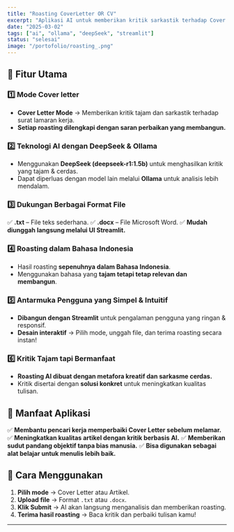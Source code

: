 ```yaml
---
title: "Roasting CoverLetter OR CV"
excerpt: "Aplikasi AI untuk memberikan kritik sarkastik terhadap Cover Letter dengan model DeepSeek melalui Ollama."
date: "2025-03-02"
tags: ["ai", "ollama", "deepSeek", "streamlit"]
status: "selesai"
image: "/portofolio/roasting_.png"
---
```


## 🚀 Fitur Utama

### 1️⃣ Mode Cover letter
- **Cover Letter Mode** → Memberikan kritik tajam dan sarkastik terhadap surat lamaran kerja.
- **Setiap roasting dilengkapi dengan saran perbaikan yang membangun.**

### 2️⃣ Teknologi AI dengan DeepSeek & Ollama
- Menggunakan **DeepSeek (deepseek-r1:1.5b)** untuk menghasilkan kritik yang tajam & cerdas.
- Dapat diperluas dengan model lain melalui **Ollama** untuk analisis lebih mendalam.

### 3️⃣ Dukungan Berbagai Format File
✅ **.txt** – File teks sederhana.
✅ **.docx** – File Microsoft Word.
✅ **Mudah diunggah langsung melalui UI Streamlit.**

### 4️⃣ Roasting dalam Bahasa Indonesia
- Hasil roasting **sepenuhnya dalam Bahasa Indonesia**.
- Menggunakan bahasa yang **tajam tetapi tetap relevan dan membangun**.

### 5️⃣ Antarmuka Pengguna yang Simpel & Intuitif
- **Dibangun dengan Streamlit** untuk pengalaman pengguna yang ringan & responsif.
- **Desain interaktif** → Pilih mode, unggah file, dan terima roasting secara instan!

### 6️⃣ Kritik Tajam tapi Bermanfaat
- **Roasting AI dibuat dengan metafora kreatif dan sarkasme cerdas.**
- Kritik disertai dengan **solusi konkret** untuk meningkatkan kualitas tulisan.

## 🎯 Manfaat Aplikasi
✅ **Membantu pencari kerja memperbaiki Cover Letter sebelum melamar.**
✅ **Meningkatkan kualitas artikel dengan kritik berbasis AI.**
✅ **Memberikan sudut pandang objektif tanpa bias manusia.**
✅ **Bisa digunakan sebagai alat belajar untuk menulis lebih baik.**

## 📌 Cara Menggunakan
1. **Pilih mode** → Cover Letter atau Artikel.
2. **Upload file** → Format `.txt` atau `.docx`.
3. **Klik Submit** → AI akan langsung menganalisis dan memberikan roasting.
4. **Terima hasil roasting** → Baca kritik dan perbaiki tulisan kamu!
---
